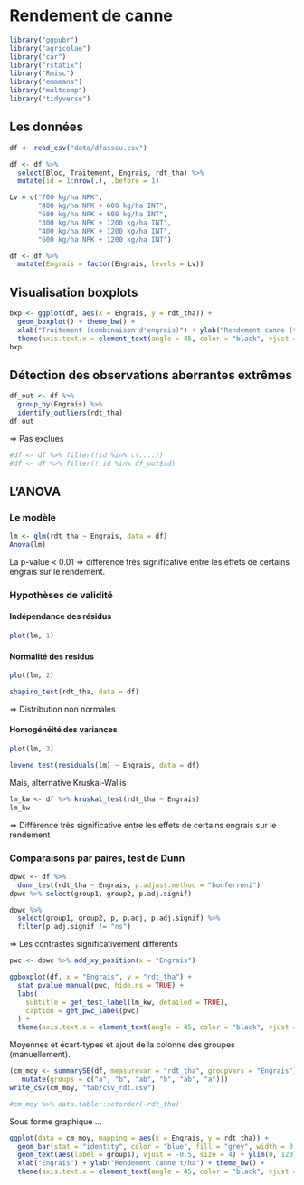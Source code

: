 
# Rendement de canne

```r
library("ggpubr")
library("agricolae")
library("car")
library("rstatix")
library("Rmisc")
library("emmeans")
library("multcomp")
library("tidyverse")
```

## Les données

```r
df <- read_csv("data/dfasseu.csv")
```

```r
df <- df %>%
  select(Bloc, Traitement, Engrais, rdt_tha) %>% 
  mutate(id = 1:nrow(.), .before = 1)
```

```r
Lv = c("700 kg/ha NPK", 
       "400 kg/ha NPK + 600 kg/ha INT", 
       "600 kg/ha NPK + 600 kg/ha INT", 
       "300 kg/ha NPK + 1200 kg/ha INT", 
       "400 kg/ha NPK + 1200 kg/ha INT", 
       "600 kg/ha NPK + 1200 kg/ha INT")

df <- df %>% 
  mutate(Engrais = factor(Engrais, levels = Lv))
```


## Visualisation boxplots

```r
bxp <- ggplot(df, aes(x = Engrais, y = rdt_tha)) +
  geom_boxplot() + theme_bw() +
  xlab("Traitement (combinaison d'engrais)") + ylab("Rendement canne (t/ha)") +
  theme(axis.text.x = element_text(angle = 45, color = "black", vjust = 1, hjust = 1))
bxp
```


## Détection des observations aberrantes extrêmes

```r
df_out <- df %>%
  group_by(Engrais) %>%
  identify_outliers(rdt_tha)
df_out
```

=> Pas exclues

```r
#df <- df %>% filter(!id %in% c(....)) 
#df <- df %>% filter(! id %in% df_out$id)
```


## L'ANOVA

### Le modèle

```r
lm <- glm(rdt_tha ~ Engrais, data = df)
Anova(lm)
```

La p-value < 0.01 => différence très significative entre les effets de certains engrais sur le rendement.

### Hypothèses de validité

#### Indépendance des résidus

```r
plot(lm, 1)
```

#### Normalité des résidus

```r
plot(lm, 2)
```

```r
shapiro_test(rdt_tha, data = df)
```

=> Distribution non normales

#### Homogénéité des variances

```r
plot(lm, 3)
```

```r
levene_test(residuals(lm) ~ Engrais, data = df)
```

Mais, alternative Kruskal-Wallis

```r
lm_kw <- df %>% kruskal_test(rdt_tha ~ Engrais)
lm_kw
```

=> Différence très significative entre les effets de certains engrais sur le rendement

### Comparaisons par paires, test de Dunn

```r
dpwc <- df %>% 
  dunn_test(rdt_tha ~ Engrais, p.adjust.method = "bonferroni")
dpwc %>% select(group1, group2, p.adj.signif)
```


```r
dpwc %>% 
  select(group1, group2, p, p.adj, p.adj.signif) %>% 
  filter(p.adj.signif != "ns")
```

=> Les contrastes significativement différents 


```r
pwc <- dpwc %>% add_xy_position(x = "Engrais")

ggboxplot(df, x = "Engrais", y = "rdt_tha") +
  stat_pvalue_manual(pwc, hide.ns = TRUE) +
  labs(
    subtitle = get_test_label(lm_kw, detailed = TRUE),
    caption = get_pwc_label(pwc)
  ) +
  theme(axis.text.x = element_text(angle = 45, color = "black", vjust = 1, hjust = 1))
```


Moyennes et écart-types et ajout de la colonne des groupes (manuellement).

```r
(cm_moy <- summarySE(df, measurevar = "rdt_tha", groupvars = "Engrais") %>% 
   mutate(groups = c("a", "b", "ab", "b", "ab", "a")))
write_csv(cm_moy, "tab/csv_rdt.csv")
```

```r
#cm_moy %>% data.table::setorder(-rdt_tha)
```

Sous forme graphique ...

```r
ggplot(data = cm_moy, mapping = aes(x = Engrais, y = rdt_tha)) +
  geom_bar(stat = "identity", color = "blue", fill = "grey", width = 0.5) +
  geom_text(aes(label = groups), vjust = -0.5, size = 4) + ylim(0, 120) +
  xlab("Engrais") + ylab("Rendement canne t/ha") + theme_bw() +
  theme(axis.text.x = element_text(angle = 45, color = "black", vjust = 1, hjust = 1))
```












